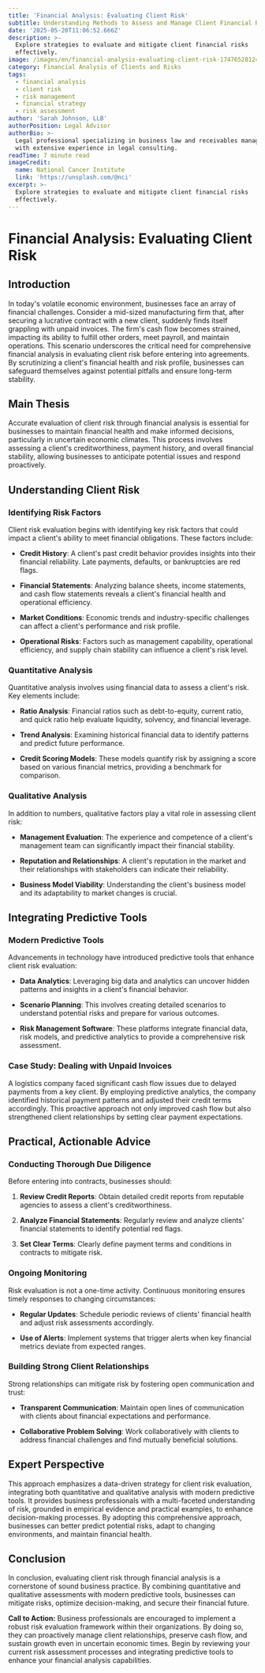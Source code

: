 ```yaml
---
title: 'Financial Analysis: Evaluating Client Risk'
subtitle: Understanding Methods to Assess and Manage Client Financial Risk
date: '2025-05-20T11:06:52.666Z'
description: >-
  Explore strategies to evaluate and mitigate client financial risks
  effectively.
image: /images/en/financial-analysis-evaluating-client-risk-1747652812467.jpg
category: Financial Analysis of Clients and Risks
tags:
  - financial analysis
  - client risk
  - risk management
  - financial strategy
  - risk assessment
author: 'Sarah Johnson, LLB'
authorPosition: Legal Advisor
authorBio: >-
  Legal professional specializing in business law and receivables management
  with extensive experience in legal consulting.
readTime: 7 minute read
imageCredit:
  name: National Cancer Institute
  link: 'https://unsplash.com/@nci'
excerpt: >-
  Explore strategies to evaluate and mitigate client financial risks
  effectively.
---
```

# Financial Analysis: Evaluating Client Risk

## Introduction

In today's volatile economic environment, businesses face an array of financial challenges. Consider a mid-sized manufacturing firm that, after securing a lucrative contract with a new client, suddenly finds itself grappling with unpaid invoices. The firm's cash flow becomes strained, impacting its ability to fulfill other orders, meet payroll, and maintain operations. This scenario underscores the critical need for comprehensive financial analysis in evaluating client risk before entering into agreements. By scrutinizing a client's financial health and risk profile, businesses can safeguard themselves against potential pitfalls and ensure long-term stability.

## Main Thesis

Accurate evaluation of client risk through financial analysis is essential for businesses to maintain financial health and make informed decisions, particularly in uncertain economic climates. This process involves assessing a client's creditworthiness, payment history, and overall financial stability, allowing businesses to anticipate potential issues and respond proactively.

## Understanding Client Risk

### Identifying Risk Factors

Client risk evaluation begins with identifying key risk factors that could impact a client's ability to meet financial obligations. These factors include:

- **Credit History**: A client's past credit behavior provides insights into their financial reliability. Late payments, defaults, or bankruptcies are red flags.

- **Financial Statements**: Analyzing balance sheets, income statements, and cash flow statements reveals a client's financial health and operational efficiency.

- **Market Conditions**: Economic trends and industry-specific challenges can affect a client's performance and risk profile.

- **Operational Risks**: Factors such as management capability, operational efficiency, and supply chain stability can influence a client's risk level.

### Quantitative Analysis

Quantitative analysis involves using financial data to assess a client's risk. Key elements include:

- **Ratio Analysis**: Financial ratios such as debt-to-equity, current ratio, and quick ratio help evaluate liquidity, solvency, and financial leverage.

- **Trend Analysis**: Examining historical financial data to identify patterns and predict future performance.

- **Credit Scoring Models**: These models quantify risk by assigning a score based on various financial metrics, providing a benchmark for comparison.

### Qualitative Analysis

In addition to numbers, qualitative factors play a vital role in assessing client risk:

- **Management Evaluation**: The experience and competence of a client's management team can significantly impact their financial stability.

- **Reputation and Relationships**: A client's reputation in the market and their relationships with stakeholders can indicate their reliability.

- **Business Model Viability**: Understanding the client's business model and its adaptability to market changes is crucial.

## Integrating Predictive Tools

### Modern Predictive Tools

Advancements in technology have introduced predictive tools that enhance client risk evaluation:

- **Data Analytics**: Leveraging big data and analytics can uncover hidden patterns and insights in a client's financial behavior.

- **Scenario Planning**: This involves creating detailed scenarios to understand potential risks and prepare for various outcomes.

- **Risk Management Software**: These platforms integrate financial data, risk models, and predictive analytics to provide a comprehensive risk assessment.

### Case Study: Dealing with Unpaid Invoices

A logistics company faced significant cash flow issues due to delayed payments from a key client. By employing predictive analytics, the company identified historical payment patterns and adjusted their credit terms accordingly. This proactive approach not only improved cash flow but also strengthened client relationships by setting clear payment expectations.

## Practical, Actionable Advice

### Conducting Thorough Due Diligence

Before entering into contracts, businesses should:

1. **Review Credit Reports**: Obtain detailed credit reports from reputable agencies to assess a client's creditworthiness.

2. **Analyze Financial Statements**: Regularly review and analyze clients' financial statements to identify potential red flags.

3. **Set Clear Terms**: Clearly define payment terms and conditions in contracts to mitigate risk.

### Ongoing Monitoring

Risk evaluation is not a one-time activity. Continuous monitoring ensures timely responses to changing circumstances:

- **Regular Updates**: Schedule periodic reviews of clients' financial health and adjust risk assessments accordingly.

- **Use of Alerts**: Implement systems that trigger alerts when key financial metrics deviate from expected ranges.

### Building Strong Client Relationships

Strong relationships can mitigate risk by fostering open communication and trust:

- **Transparent Communication**: Maintain open lines of communication with clients about financial expectations and performance.

- **Collaborative Problem Solving**: Work collaboratively with clients to address financial challenges and find mutually beneficial solutions.

## Expert Perspective

This approach emphasizes a data-driven strategy for client risk evaluation, integrating both quantitative and qualitative analysis with modern predictive tools. It provides business professionals with a multi-faceted understanding of risk, grounded in empirical evidence and practical examples, to enhance decision-making processes. By adopting this comprehensive approach, businesses can better predict potential risks, adapt to changing environments, and maintain financial health.

## Conclusion

In conclusion, evaluating client risk through financial analysis is a cornerstone of sound business practice. By combining quantitative and qualitative assessments with modern predictive tools, businesses can mitigate risks, optimize decision-making, and secure their financial future. 

**Call to Action:** Business professionals are encouraged to implement a robust risk evaluation framework within their organizations. By doing so, they can proactively manage client relationships, preserve cash flow, and sustain growth even in uncertain economic times. Begin by reviewing your current risk assessment processes and integrating predictive tools to enhance your financial analysis capabilities.
